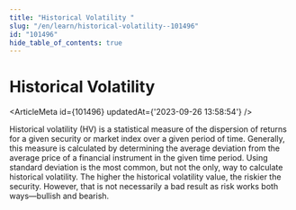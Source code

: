 ```yaml
---
title: "Historical Volatility "
slug: "/en/learn/historical-volatility--101496"
id: "101496"
hide_table_of_contents: true
---
```



# Historical Volatility 

<ArticleMeta id={101496} updatedAt={'2023-09-26 13:58:54'} />
<div className='border-solid border-b border-t-0 my-4 border-[var(--ifm-color-gray-300)]' />

Historical volatility (HV) is a statistical measure of the dispersion of returns for a given security or market index over a given period of time. Generally, this measure is calculated by determining the average deviation from the average price of a financial instrument in the given time period. Using standard deviation is the most common, but not the only, way to calculate historical volatility. The higher the historical volatility value, the riskier the security. However, that is not necessarily a bad result as risk works both ways—bullish and bearish.
